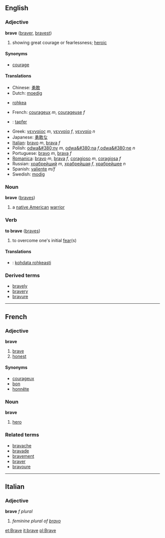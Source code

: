 ==English==

===Adjective===
'''brave''' ([[braver]], [[bravest]])
#showing great courage or fearlessness; [[heroic]]

====Synonyms====
*[[courage]]

====Translations====
*Chinese: [[勇敢]]
*Dutch: [[moedig]]
*{{fi}} [[rohkea]]
*French: [[courageux]] ''m'', [[courageuse]] ''f''
*{{de}}: [[tapfer]]
*Greek: [[γενναίος]] ''m'', [[γενναία]] ''f'', [[γενναίο]] ''n''
*Japanese: [[勇敢な]]
*[[Italian]]: [[bravo]] ''m'', [[brava]] ''f''
*Polish: [[odwa&#380;ny]] ''m'', [[odwa&#380;na]] ''f'',[[odwa&#380;ne]] ''n'' 
*Portuguese: [[bravo]] ''m'', [[brava]] ''f''
*[[Romanica]]: [[bravo]] ''m'', [[brava]] ''f'', [[coragioso]] ''m'', [[coragiosa]] ''f''
*Russian: [[храбрейший]] ''m'', [[храбрейшая]] ''f'', [[храбрейшее]] ''n''
*Spanish: [[valiente]] ''m/f''
*Swedish: [[modig]]

===Noun===
'''brave''' ([[braves]])

# a [[native American]] [[warrior]]

===Verb===
'''to brave'''  ([[braves]])
#to overcome one's initial [[fear]](s)

====Translations====
*{{fi}}: [[kohdata rohkeasti]]

===Derived terms===
*[[bravely]]
*[[bravery]]
*[[bravure]]

----

==French==
===Adjective===
'''brave'''

# [[brave]]
# [[honest]]

====Synonyms====
*[[courageux]]
*[[bon]]
*[[honnête]]

===Noun===
'''brave'''

# [[hero]]

===Related terms===
*[[bravache]]
*[[bravade]]
*[[bravement]]
*[[braver]]
*[[bravoure]]

----

==Italian==
===Adjective===
'''brave''' ''f plural''

# ''feminine plural of [[bravo]]''
[[et:Brave]]
[[it:brave]]
[[pl:Brave]]